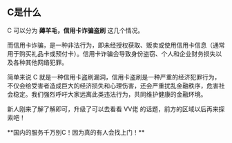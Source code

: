 
## C是什么

C 可以分为 **薅羊毛，信用卡诈骗盗刷** 这几个情况。

而信用卡诈骗，是一种非法行为，即未经授权获取、贩卖或使用信用卡信息（通常用于购买礼品卡或预付卡）。信用卡诈骗会导致身份盗窃、个人和企业财务损失以及各种其他网络犯罪。

简单来说 C 就是一种信用卡盗刷漏洞，信用卡盗刷是一种严重的经济犯罪行为，不仅会给受害者造成巨大的经济损失和心理伤害，还会严重扰乱金融秩序，危害社会稳定。我们强烈呼吁大家远离此类违法行为，共同维护健康的金融环境。

新人刚来了解了解即可，升级了可以去看看 VV佬 的话题，前方的区域以后再来探索吧！

<Callout type="warning">
    **国内的服务千万别C！因为真的有人会找上门！**
</Callout>
